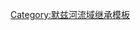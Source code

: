{{PSambre}}<includeonly>[[Category:桑布尔河支流|{{PAGENAME}}]]</includeonly><noinclude>[[Category:默兹河流域继承模板]]</noinclude>